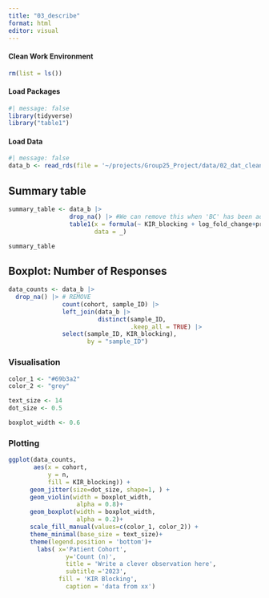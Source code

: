 ```yaml
---
title: "03_describe"
format: html
editor: visual
---
```


#### Clean Work Environment

```r
rm(list = ls())
```

#### Load Packages

```r
#| message: false
library(tidyverse)
library("table1")
```

#### Load Data

```r
#| message: false
data_b <- read_rds(file = '~/projects/Group25_Project/data/02_dat_clean_barracoda.RDS')
```

## Summary table

```r
summary_table <- data_b |>
                 drop_na() |> #We can remove this when 'BC' has been added to sample 330
                 table1(x = formula(~ KIR_blocking + log_fold_change+protein + HLA| cohort),
                        data = _)

summary_table
```

## Boxplot: Number of Responses

```r
data_counts <- data_b |>
  drop_na() |> # REMOVE
               count(cohort, sample_ID) |>
               left_join(data_b |> 
                         distinct(sample_ID, 
                                  .keep_all = TRUE) |>
               select(sample_ID, KIR_blocking), 
                      by = "sample_ID")
```

### Visualisation

```r

color_1 <- "#69b3a2"
color_2 <- "grey"

text_size <- 14
dot_size <- 0.5

boxplot_width <- 0.6
```

### Plotting

```r

ggplot(data_counts, 
       aes(x = cohort, 
           y = n, 
           fill = KIR_blocking)) + 
      geom_jitter(size=dot_size, shape=1, ) +
      geom_violin(width = boxplot_width,
                   alpha = 0.8)+
      geom_boxplot(width = boxplot_width,
                   alpha = 0.2)+
      scale_fill_manual(values=c(color_1, color_2)) +
      theme_minimal(base_size = text_size)+
      theme(legend.position = 'bottom')+
    	labs( x='Patient Cohort',
        		y='Count (n)',
        		title = 'Write a clever observation here',
        		subtitle ='2023',
        	  fill = 'KIR Blocking',
        		caption = 'data from xx')
```

